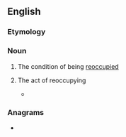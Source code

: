 ==English==

===Etymology===
{{root|en|ine-pro|*keh₂p-}}
{{affix|en|re-|occupation}}

===Noun===
{{en-noun|~}}

# {{lb|en|uncountable}} The condition of being [[reoccupy|reoccupied]]
# {{lb|en|countable}} The act of reoccupying
#* {{quote-journal|en|date=2020 January 2|author=Philip Haigh|title=Is there relief to congestion along Castlefield Corridor?|journal=Rail|page=22|text=Current TPRs <small>[timetable planning rules]</small> call for two-minute [[dwell time]]s for trains and a two-minute platform '''reoccupation''' time. This allows a train into Oxford Road every four minutes.}}

===Anagrams===
* {{anagrams|en|a=acceinooprtu|cornucopiate}}